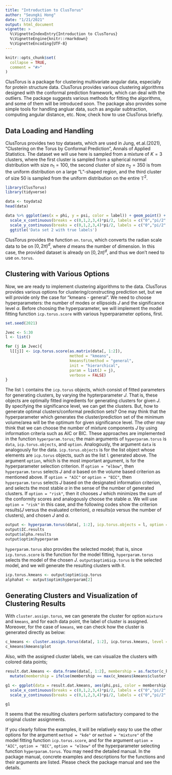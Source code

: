 ```yaml
---
title: "Introduction to ClusTorus"
author: "Seungki Hong"
date: "1/21/2021"
output: html_document
vignette: >
  %\VignetteIndexEntry{Introduction to ClusTorus}
  %\VignetteEngine{knitr::rmarkdown}
  %\VignetteEncoding{UTF-8}
---
```


```r
knitr::opts_chunk$set(
  collapse = TRUE,
  comment = "#>"
)
```

ClusTorus is a package for clustering multivariate angular data, especially for protein structure data. ClusTorus provides various clustering algorithms designed with the conformal prediction framework, which can deal with the outliers. The package suggests various methods for fitting the algorithms, and some of them will be introduced soon. The package also provides some simple tools for handling angluar data, such as angular subtraction, computing angular distance, etc. Now, check how to use ClusTorus briefly.

## Data Loading and Handling

ClusTorus provides two toy datasets, which are used in Jung, et.al.(2021), "Clustering on the Torus by Conformal Prediction", Annals of Applied Statistics. The dataset we will use here is sampled from a mixture of $K = 3$ clusters, where the first cluster is sampled from a spherical normal distribution with size $n_1 = 100$, the second cluster of size $n_2 = 350$ is from the uniform distribution on a large “L”-shaped region, and the third cluster of size 50 is sampled from the uniform distribution on the entire $\mathbb{T}^2$.

```r
library(ClusTorus)
library(tidyverse)

data <- toydata2
head(data)

data %>% ggplot(aes(x = phi, y = psi, color = label)) + geom_point() +
  scale_x_continuous(breaks = c(0,1,2,3,4)*pi/2, labels = c("0","pi/2","pi","3pi/2","2pi"), limits = c(0,2*pi))+
  scale_y_continuous(breaks = c(0,1,2,3,4)*pi/2, labels = c("0","pi/2","pi","3pi/2","2pi"), limits = c(0,2*pi))+
  ggtitle('Data set 2 with true labels')
```
ClusTorus provides the function `on.torus`, which converts the radian scale data to be on $[0, 2\pi)^d$, where $d$ means the number of dimension. In this case, the provided dataset is already on $[0, 2\pi)^d$, and thus we don't need to use `on.torus`.

## Clustering with Various Options

Now, we are ready to implement clustering algorithms to the data. ClusTorus provides various options for clustering/constructing prediction set, but we will provide only the case for "kmeans - general". We need to choose hyperparameters: the number of modes or ellipsoids $J$ and the significance level $\alpha$. Before choosing the hyperparameter, we will implement the model fitting function `icp.torus.score` with various hyperparameter options, first.

```r
set.seed(2021)

Jvec <- 5:30
l <- list()

for (j in Jvec){
  l[[j]] <- icp.torus.score(as.matrix(data[, 1:2]),
                            method = "kmeans",
                            kmeansfitmethod = "general",
                            init = "hierarchical",
                            param = list(J = j), 
                            verbose = FALSE)
}

```


The list `l` contains the `icp.torus` objects, which consist of fitted parameters for generating clusters, by varying the hypterparameter $J$. That is, these objects are optimally fitted ingredients for generating clusters for given $J$. By specifying the significance level, we can get the clusters. But, how to generate optimal clusters/conformal prediction sets? One may think that the hyperparameter which generates the cluster/prediction set of the minimum volume/area will be the optimum for given significance level. The other may think that we can choose the number of mixture components $J$ by using information criteria such as AIC or BIC. These approaches are implemented in the function `hyperparam.torus`; the main arguments of `hyperparam.torus` is `data`, `icp.torus.objects`, and `option`. Analogously, the argument `data` is analogously for the data. `icp.torus.objects` is for the list object whose elements are `icp.torus` objects, such as the list `l` generated above. The argument `option`, which is the most important argument, is for the hyperparameter selection criterion. If `option = "elbow"`, then `hyperparam.torus` selects $J$ and $\alpha$ based on the volume based criterion as mentioned above. If `option = "AIC"` or `option = "BIC"`, then `hyperparam.torus` selects $J$ based on the designated information criterion, and selects the most stable $\alpha$ in the sense of the number of generated clusters. If `option = "risk"`, then it chooses $J$ which minimizes the sum of the conformity scores and analogously choose the stable $\alpha$. We will use `option = "risk"` in this case, and the following codes show the criterion results($J$ versus the evaluated criterion), $\alpha$ results($\alpha$ versus the number of clusters), and chosen $J$ and $\alpha$.

```r
output <- hyperparam.torus(data[, 1:2], icp.torus.objects = l, option = "risk")
output$IC.results
output$alpha.results
output$optim$hyperparam
```

`hyperparam.torus` also provides the selected model; that is, since `icp.torus.score` is the function for the model fitting, `hyperparam.torus` selects the model of the chosen $J$. `output$optim$icp.torus` is the selected model, and we will generate the resulting clusters with it.

```r
icp.torus.kmeans <- output$optim$icp.torus
alphahat <- output$optim$hyperparam[2]
```


## Generating Clusters and Visualization of Clustering Results
With `cluster.assign.torus`, we can generate the cluster for option `mixture` and `kmeans`, and for each data point, the label of cluster is assigned. Moreover, for the case of `kmeans`, we can check how the cluster is generated directly as below:

```r
c_kmeans <- cluster.assign.torus(data[, 1:2], icp.torus.kmeans, level = alphahat)
c_kmeans$kmeans$plot
```

Also, with the assigned cluster labels, we can visualize the clusters with colored data points; 
```r
result.dat.kmeans <- data.frame(data[, 1:2], membership = as.factor(c_kmeans$kmeans$cluster.id.outlier)) %>%
  mutate(membership = ifelse(membership == max(c_kmeans$kmeans$cluster.id.outlier), "out", membership))

g1 <- ggplot(data = result.dat.kmeans, aes(phi,psi, color = membership)) + geom_point() +
  scale_x_continuous(breaks = c(0,1,2,3,4)*pi/2, labels = c("0","pi/2","pi","3pi/2","2pi"), limits = c(0,2*pi))+
  scale_y_continuous(breaks = c(0,1,2,3,4)*pi/2, labels = c("0","pi/2","pi","3pi/2","2pi"), limits = c(0,2*pi))

g1
```

It seems that the resulting clusters perform satisfactory compared to the original cluster assignments. 

If you clearly follow the examples, it will be relatively easy to use the other options for the argument `method = "kde"` or `method = "mixture"` of the model fitting function `icp.torus.score`, and for the argument `option = "AIC"`, `option = "BIC"`, `option = "elbow"` of the hyperparameter selecting function `hyperparam.torus`. You may need the detailed manual. In the package manual, concrete examples and descriptions for the functions and their arguments are listed. Please check the package manual and see the details.


